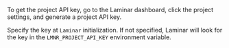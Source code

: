 To get the project API key, go to the Laminar dashboard, click the project settings,
and generate a project API key.

Specify the key at `Laminar` initialization. If not specified,
Laminar will look for the key in the `LMNR_PROJECT_API_KEY` environment variable.
